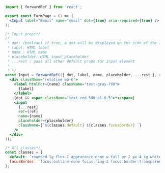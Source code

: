 ```jsx
import { forwardRef } from 'react';

export const FormPage = () => (
  <Input label="Email" name="email" dot={true} aria-required={true} />
);

/* Input props*/
/*
 * dot: (boolean) if true, a dot will be displayed on the side of the label to indicate a required field
 * label: HTML label
 * name : HTML name
 * placeholder: HTML input placeholder
 * ...rest : pass all other default props for input element
 *
 * */
const Input = forwardRef(({ dot, label, name, placeholder, ...rest }, ref) => (
  <div className="relative mb-6">
    <label htmlFor={name} className="text-gray-700">
      {label}
    </label>
    {dot && <span className="text-red-500 pl-0.5">*</span>}
    <input
      {...rest}
      ref={ref}
      name={name}
      placeholder={placeholder}
      className={`${classes.default} ${classes.focusBorder} `}
    />
  </div>
));

/* All classes*/
const classes = {
  default: `rounded-lg flex-1 appearance-none w-full py-2 px-4 bg-white text-gray-700 placeholder-gray-400 shadow-sm text-base `,
  focusBorder: `focus:outline-none focus:ring-2 focus:border-transparent border border-gray-300 border-transparent`,
};
```
